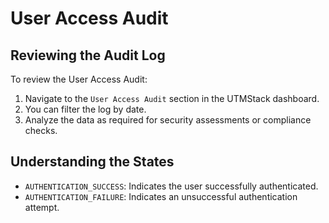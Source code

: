# User Access Audit


## Reviewing the Audit Log

To review the User Access Audit:

1. Navigate to the `User Access Audit` section in the UTMStack dashboard.
2. You can filter the log by date.
3. Analyze the data as required for security assessments or compliance checks.

## Understanding the States

- `AUTHENTICATION_SUCCESS`: Indicates the user successfully authenticated.
- `AUTHENTICATION_FAILURE`: Indicates an unsuccessful authentication attempt.
